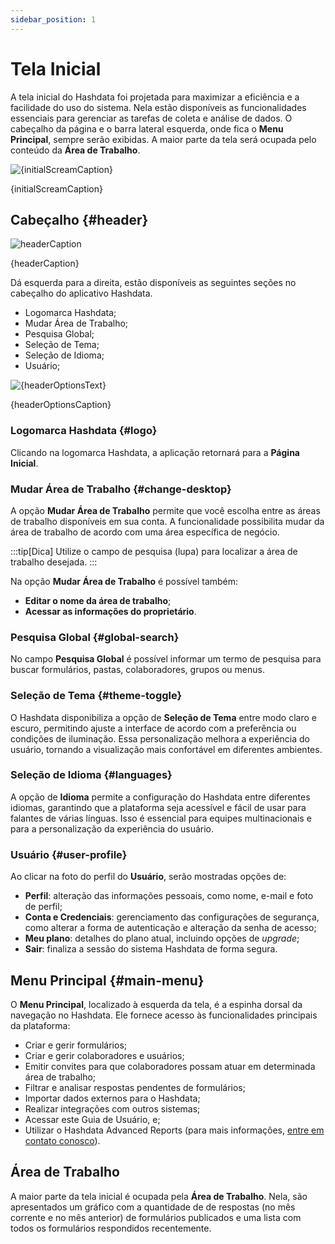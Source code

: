 ```yaml
---
sidebar_position: 1
---
```


# Tela Inicial

A tela inicial do Hashdata foi projetada para maximizar a eficiência e a facilidade do uso do sistema. Nela estão disponíveis
as funcionalidades essenciais para gerenciar as tarefas de coleta e análise de dados. O cabeçalho da página e o barra lateral
esquerda, onde fica o **Menu Principal**, sempre serão exibidas. A maior parte da tela será ocupada pelo conteúdo da **Área de
Trabalho**.

![{initialScreamCaption}](./images/initial_scream.gif)
<p className="image-caption">{initialScreamCaption}</p>

## Cabeçalho {#header}

![headerCaption](./images/header.webp)
<p className="image-caption">{headerCaption}</p>

Dá esquerda para a direita, estão disponíveis as seguintes seções no cabeçalho do aplicativo Hashdata.
- Logomarca Hashdata;
- Mudar Área de Trabalho;
- Pesquisa Global;
- Seleção de Tema;
- Seleção de Idioma;
- Usuário;

![{headerOptionsText}](./images/header.gif)
<p className="image-caption">{headerOptionsCaption}</p>

### Logomarca Hashdata {#logo}
Clicando na logomarca Hashdata, a aplicação retornará para a **Página Inicial**.

### Mudar Área de Trabalho {#change-desktop}
A opção **Mudar Área de Trabalho** permite que você escolha entre as áreas de trabalho disponíveis em sua conta.
A funcionalidade possibilita mudar da área de trabalho de acordo com uma área específica de negócio.

:::tip[Dica]
Utilize o campo de pesquisa (lupa) para localizar a área de trabalho desejada.
:::

Na opção **Mudar Área de Trabalho** é possível também:
- **Editar o nome da área de trabalho**;
- **Acessar as informações do proprietário**.

### Pesquisa Global {#global-search}
No campo **Pesquisa Global** é possível informar um termo de pesquisa para buscar formulários, pastas, colaboradores,
grupos ou menus.

### Seleção de Tema {#theme-toggle}
O Hashdata disponibiliza a opção de **Seleção de Tema** entre modo claro e escuro, permitindo ajuste a interface de acordo
com a preferência ou condições de iluminação. Essa personalização melhora a experiência do usuário, tornando a visualização
mais confortável em diferentes ambientes.

### Seleção de Idioma {#languages}
A opção de **Idioma** permite a configuração do Hashdata entre diferentes idiomas, garantindo que a plataforma seja acessível
e fácil de usar para falantes de várias línguas. Isso é essencial para equipes multinacionais e para a personalização da
experiência do usuário.

### Usuário {#user-profile}
Ao clicar na foto do perfil do **Usuário**, serão mostradas opções de:
- **Perfil**: alteração das informações pessoais, como nome, e-mail e foto de perfil;
- **Conta e Credenciais**: gerenciamento das configurações de segurança, como alterar a forma de autenticação e
alteração da senha de acesso;
- **Meu plano**:  detalhes do plano atual, incluindo opções de *upgrade*;
- **Sair**: finaliza a sessão do sistema Hashdata de forma segura.

## Menu Principal {#main-menu}
O **Menu Principal**, localizado à esquerda da tela, é a espinha dorsal da navegação no Hashdata. Ele fornece acesso
às funcionalidades principais da plataforma:

- Criar e gerir formulários;
- Criar e gerir colaboradores e usuários;
- Emitir convites para que colaboradores possam atuar em determinada área de trabalho;
- Filtrar e analisar respostas pendentes de formulários;
- Importar dados externos para o Hashdata;
- Realizar integrações com outros sistemas;
- Acessar este Guia de Usuário, e;
- Utilizar o Hashdata Advanced Reports (para mais informações,  [entre em contato conosco](../intro.mdx#user-support)).

## Área de Trabalho
A maior parte da tela inicial é ocupada pela **Área de Trabalho**. Nela, são apresentados um gráfico com a quantidade de
de respostas (no mês corrente e no mês anterior) de formulários publicados e uma lista com todos os formulários respondidos
recentemente.







